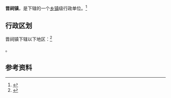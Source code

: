 {{中国乡级行政区
|景观照片文件名 = Goddess Temple Jinsi.JPG
|景观照片描述 = [[晋祠|晋祠]]圣母殿
|汉语拼音 = 
|其他语言 = 
|其他语言名称 = 
|旧称 = 
|地名出处 = 
|位置图文件名 = 
|位置图描述 = 
|自定义图片= 
|建置时间 = 
|政府驻地 = 
|毗邻 = 
|总面积 = 
|总人口 = 
|总人口年份 = 
|户籍人口 = 
|户籍人口年份 = 
|常住人口 = 
|常住人口年份 = 
|人口密度 = 
|GDP = 
|GDP年份 = 
|邮政编码 = 
|电话区号 = 351
|官方网站 = 
|网站名称 = 
|14/01/10/101/000}}

'''晋祠镇'''，是{{PRC admin/fullname|14/01/10/101/000|3}}下辖的一个[[乡镇|乡镇]]级行政单位。<ref>{{PRC admin/ref sgc|{{PRC admin/parent|14/01/10/101/000}}}}</ref>

== 行政区划 ==

晋祠镇下辖以下地区：<ref>{{PRC admin/ref sgc|14/01/10/101/000}}</ref>

{{PRC admin/children|14/01/10/101/000}}。

== 参考资料 ==

{{reflist}}

{{行政区划小作品}}
{{PRC admin/navcat|14/01/10/101/000}}